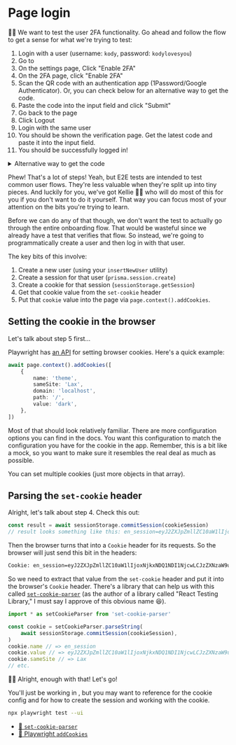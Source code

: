# Page login

<EpicVideo url="https://www.epicweb.dev/workshops/web-application-testing/authenticated-end-to-end/end-to-end-user-flow-testing-and-authentication-utility" />

👨‍💼 We want to test the user 2FA functionality. Go ahead and follow the flow to
get a sense for what we're trying to test:

1. <LinkToApp to="/login">Login with a user</LinkToApp>
   (username: `kody`, password: `kodylovesyou`)
1. Go to <LinkToApp to="/settings/profile" />
1. On the settings page,
   <LinkToApp to="/settings/profile/two-factor">Click "Enable 2FA"</LinkToApp>
1. On the 2FA page,
   <LinkToApp to="/settings/profile/two-factor/verify">
   	click "Enable 2FA"
   </LinkToApp>
1. Scan the QR code with an authentication app (1Password/Google Authenticator).
   Or, you can check below for an alternative way to get the code.
1. Paste the code into the input field and click "Submit"
1. Go back to the <LinkToApp to="/settings/profile" /> page
1. Click Logout
1. <LinkToApp to="/login">Login with the same user</LinkToApp>
1. You should be shown the verification page. Get the latest code and paste it
   into the input field.
1. You should be successfully logged in!

<details>

<summary>Alternative way to get the code</summary>

If you can't scan the QR code, create a temporary file and stick this in it:

```js
import { generateTOTP } from '@epic-web/totp'

// put the URL in this string:
const otpUriString = `PASTE_THE_URL_HERE`
// it should start with otpauth://totp/...

const otpUri = new URL(otpUriString)
const options = Object.fromEntries(otpUri.searchParams.entries())

console.log(generateTOTP(options).otp)
```

</details>

Phew! That's a lot of steps! Yeah, but E2E tests are intended to test common
user flows. They're less valuable when they're split up into tiny pieces. And
luckily for you, we've got Kellie 🧝‍♂️ who will do most of this for you if you
don't want to do it yourself. That way you can focus most of your attention on
the bits you're trying to learn.

Before we can do any of that though, we don't want the test to actually go
through the entire onboarding flow. That would be wasteful since we already have
a test that verifies that flow. So instead, we're going to programmatically
create a user and then log in with that user.

The key bits of this involve:

1. Create a new user (using your `insertNewUser` utility)
2. Create a session for that user (`prisma.session.create`)
3. Create a cookie for that session (`sessionStorage.getSession`)
4. Get that cookie value from the `set-cookie` header
5. Put that `cookie` value into the page via `page.context().addCookies`.

## Setting the cookie in the browser

Let's talk about step 5 first...

Playwright has
[an API](https://playwright.dev/docs/api/class-browsercontext#browser-context-add-cookies)
for setting browser cookies. Here's a quick example:

```ts
await page.context().addCookies([
	{
		name: 'theme',
		sameSite: 'Lax',
		domain: 'localhost',
		path: '/',
		value: 'dark',
	},
])
```

Most of that should look relatively familiar. There are more configuration
options you can find in the docs. You want this configuration to match the
configuration you have for the cookie in the app. Remember, this is a bit like
a mock, so you want to make sure it resembles the real deal as much as possible.

You can set multiple cookies (just more objects in that array).

## Parsing the `set-cookie` header

Alright, let's talk about step 4. Check this out:

```ts nocopy
const result = await sessionStorage.commitSession(cookieSession)
// result looks something like this: en_session=eyJ2ZXJpZmllZC10aW1lIjoxNjkxNDQ1NDI1NjcwLCJzZXNzaW9uSWQiOiJjbGwxZzF2emIwMDAxcGNqNjkyNTB1ZnRuIn0%3D.%2Fzc%2BhFmBg1wPNiYE5nqS1hcXsZJFZwPrLQUf7BGZD1Q; Path=/; HttpOnly; SameSite=Lax
```

Then the browser turns that into a `Cookie` header for its requests. So the
browser will just send this bit in the headers:

```txt nonumber nocopy nolang
Cookie: en_session=eyJ2ZXJpZmllZC10aW1lIjoxNjkxNDQ1NDI1NjcwLCJzZXNzaW9uSWQiOiJjbGwxZzF2emIwMDAxcGNqNjkyNTB1ZnRuIn0%3D.%2Fzc%2BhFmBg1wPNiYE5nqS1hcXsZJFZwPrLQUf7BGZD1Q;
```

So we need to extract that value from the `set-cookie` header and put it into
the browser's `Cookie` header. There's a library that can help us with this
called [`set-cookie-parser`](https://npm.im/set-cookie-parser) (as the author of
a library called "React Testing Library," I must say I approve of this obvious
name 😆).

```ts nocopy
import * as setCookieParser from 'set-cookie-parser'

const cookie = setCookieParser.parseString(
	await sessionStorage.commitSession(cookieSession),
)
cookie.name // => en_session
cookie.value // => eyJ2ZXJpZmllZC10aW1lIjoxNjkxNDQ1NDI1NjcwLCJzZXNzaW9uSWQiOiJjbGwxZzF2emIwMDAxcGNqNjkyNTB1ZnRuIn0%3D.%2Fzc%2BhFmBg1wPNiYE5nqS1hcXsZJFZwPrLQUf7BGZD1Q
cookie.sameSite // => Lax
// etc.
```

👨‍💼 Alright, enough with that! Let's go!

You'll just be working in <InlineFile file="tests/e2e/2fa.test.ts" />, but you
may want to reference <InlineFile file="app/utils/session.server.ts" /> for the
cookie config and <InlineFile file="app/utils/auth.server.ts" /> for how to
create the session and working with the cookie.

```sh nonumber
npx playwright test --ui
```

- [📜 `set-cookie-parser`](https://npm.im/set-cookie-parser)
- [📜 Playwright `addCookies`](https://playwright.dev/docs/api/class-browsercontext#browser-context-add-cookies)
